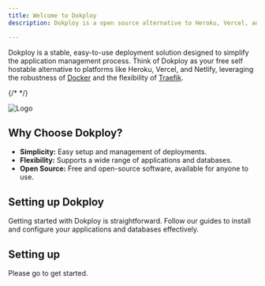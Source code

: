 ```yaml
---
title: Welcome to Dokploy
description: Dokploy is a open source alternative to Heroku, Vercel, and Netlify.

---
```



Dokploy is a stable, easy-to-use deployment solution designed to simplify the application management process. Think of Dokploy as your free self hostable alternative to platforms like Heroku, Vercel, and Netlify, leveraging the robustness of [Docker](https://www.docker.com/) and the flexibility of [Traefik](https://traefik.io/).



{/* <ImageZoom  src="/logo.png" width={1300} height={630} alt='home og image' /> */}

![Logo](/logo.png)

## Why Choose Dokploy?

- **Simplicity:** Easy setup and management of deployments.
- **Flexibility:** Supports a wide range of applications and databases.
- **Open Source:** Free and open-source software, available for anyone to use.


## Setting up Dokploy

Getting started with Dokploy is straightforward. Follow our guides to install and configure your applications and databases effectively.

## Setting up

Please go to get started.


<Cards>
  <Card
    href="/docs/core/get-started/installation"
    title="Installation"
    description="Learn how to install Dokploy."
  />
  <Card
    href="/docs/core/application/overview"
    title="Applications"
    description="Learn how to deploy applications."
  />
  <Card
    href="/docs/core/databases/overview"
    title="Databases"
    description="Learn how to deploy databases."
  />
  <Card
    href="/docs/core/traefik/overview"
    title="Traefik"
    description="Learn how to deploy Traefik."
  />
</Cards>